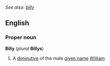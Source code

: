 ''See also: [[billy]]''
==English==
===Proper noun===
'''Billy''' (''plural'' '''Billys''')

#A [[diminutive]] of the male [[given name]] [[William]]